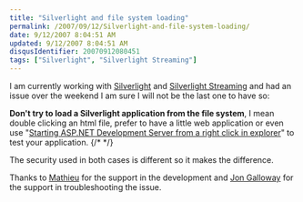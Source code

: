 ```yaml
---
title: "Silverlight and file system loading"
permalink: /2007/09/12/Silverlight-and-file-system-loading/
date: 9/12/2007 8:04:51 AM
updated: 9/12/2007 8:04:51 AM
disqusIdentifier: 20070912080451
tags: ["Silverlight", "Silverlight Streaming"]
---
```

I am currently working with [Silverlight](http://silverlight.net/Default.aspx) and [Silverlight Streaming](http://silverlight.live.com/) and had an issue over the weekend I am sure I will not be the last one to have so:

**Don't try to load a Silverlight application from the file system**, I mean double clicking an html file, prefer to have a little web application or even use "[Starting ASP.NET Development Server from a right click in explorer](http://weblogs.asp.net/lkempe/archive/2007/07/06/starting-asp-net-development-server-from-a-right-click-in-explorer.aspx)" to test your application.
{/* <!-- more --> */}

The security used in both cases is different so it makes the difference.

Thanks to [Mathieu](http://www.techheadbrothers.com/Auteurs.aspx/mathieu-kempe) for the support in the development and [Jon Galloway](http://weblogs.asp.net/jgalloway/) for the support in troubleshooting the issue.
